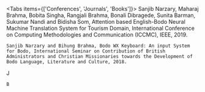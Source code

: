  
<Tabs items={['Conferences', 'Journals', 'Books']}>
  <Tab> 
    Sanjib Narzary, Maharaj Brahma, Bobita Singha, Rangjali Brahma, 
    Bonali Dibragede, Sunita Barman, Sukumar Nandi and Bidisha Som, 
    Attention based English-Bodo Neural Machine Translation System for 
    Tourism Domain, International Conference on Computing Methodologies 
    and Communication (ICCMC), IEEE, 2019.

    Sanjib Narzary and Bihung Brahma, Bodo WX Keyboard: An input System 
    for Bodo, International Seminar on Contribution of British 
    Administrators and Christian Missionaries towards the Development of 
    Bodo Language, Literature and Culture, 2018.
   </Tab>
   <Tab>
   J
   </Tab>
  <Tab>
   
    B
  </Tab>
  
</Tabs>
